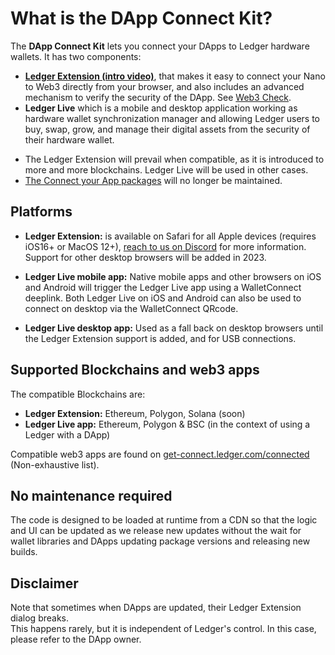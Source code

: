 
# What is the DApp Connect Kit?

The **DApp Connect Kit** lets you connect your DApps to Ledger hardware wallets. It has two components:

- [**Ledger Extension (intro video)**](https://www.youtube.com/watch?v=YbsrsbodpzQ), that makes it easy to connect your Nano to Web3 directly from your browser, and also includes an advanced mechanism to verify the security of the DApp. See [Web3 Check](./web3-check/).
- **Ledger Live** which is a mobile and desktop application working as hardware wallet synchronization manager and allowing Ledger users to buy, swap, grow, and manage their digital assets from the security of their hardware wallet.

<Callout type="info" emoji="👉">
  <ul>
    <li>The Ledger Extension will prevail when compatible, as it is introduced to more and more blockchains. Ledger Live will be used in other cases.</li>
    <li><a href='https://developers.ledger.com/docs/transport/overview/'>The Connect your App packages</a> will no longer be maintained.</li>
  </ul>
</Callout>

## Platforms

- **Ledger Extension:** is available on Safari for all Apple devices (requires iOS16+ or MacOS 12+), [reach to us on Discord](https://developers.ledger.com/discord-pro/) for more information. Support for other desktop browsers will be added in 2023.

- **Ledger Live mobile app:** Native mobile apps and other browsers on iOS and Android will trigger the Ledger Live app using a WalletConnect deeplink. Both Ledger Live on iOS and Android can also be used to connect on desktop via the WalletConnect QRcode.

- **Ledger Live desktop app:** Used as a fall back on desktop browsers until the Ledger Extension support is added, and for USB connections.

## Supported Blockchains and web3 apps

The compatible Blockchains are:

- **Ledger Extension:** Ethereum, Polygon, Solana (soon)
- **Ledger Live app:** Ethereum, Polygon & BSC (in the context of using a Ledger with a DApp)

Compatible web3 apps are found on [get-connect.ledger.com/connected](https://get-connect.ledger.com/connected) (Non-exhaustive list).

## No maintenance required

The code is designed to be loaded at runtime from a CDN so that the logic and UI can be updated as we release new updates without the wait for wallet libraries and DApps updating package versions and releasing new builds.

## Disclaimer

Note that sometimes when DApps are updated, their Ledger Extension dialog breaks.  
This happens rarely, but it is independent of Ledger's control. In this case, please refer to the DApp owner.  
